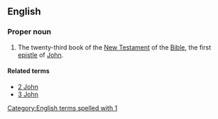 ==English==

===Proper noun===
{{en-proper noun}}
{{book of the Bible|First Epistle of John}}

# {{label|en|biblical}} The twenty-third book of the [[New Testament]] of the [[Bible]], the first [[epistle]] of [[John]].

====Related terms====
* [[2 John]]
* [[3 John]]

[[Category:English terms spelled with 1]]